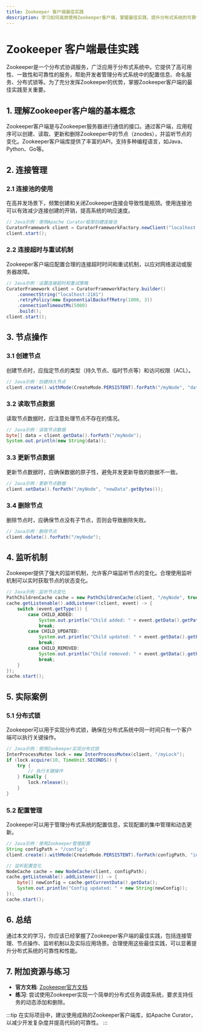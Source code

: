 ```yaml
---
title: Zookeeper 客户端最佳实践
description: 学习如何高效使用Zookeeper客户端，掌握最佳实践，提升分布式系统的可靠性和性能。
---
```


# Zookeeper 客户端最佳实践

Zookeeper是一个分布式协调服务，广泛应用于分布式系统中。它提供了高可用性、一致性和可靠性的服务，帮助开发者管理分布式系统中的配置信息、命名服务、分布式锁等。为了充分发挥Zookeeper的优势，掌握Zookeeper客户端的最佳实践至关重要。

## 1. 理解Zookeeper客户端的基本概念

Zookeeper客户端是与Zookeeper服务器进行通信的接口。通过客户端，应用程序可以创建、读取、更新和删除Zookeeper中的节点（znodes），并监听节点的变化。Zookeeper客户端库提供了丰富的API，支持多种编程语言，如Java、Python、Go等。

## 2. 连接管理

### 2.1 连接池的使用

在高并发场景下，频繁创建和关闭Zookeeper连接会导致性能瓶颈。使用连接池可以有效减少连接创建的开销，提高系统的响应速度。

```java
// Java示例：使用Apache Curator框架创建连接池
CuratorFramework client = CuratorFrameworkFactory.newClient("localhost:2181", new RetryNTimes(3, 1000));
client.start();
```

### 2.2 连接超时与重试机制

Zookeeper客户端应配置合理的连接超时时间和重试机制，以应对网络波动或服务器故障。

```java
// Java示例：设置连接超时和重试策略
CuratorFramework client = CuratorFrameworkFactory.builder()
    .connectString("localhost:2181")
    .retryPolicy(new ExponentialBackoffRetry(1000, 3))
    .connectionTimeoutMs(5000)
    .build();
client.start();
```

## 3. 节点操作

### 3.1 创建节点

创建节点时，应指定节点的类型（持久节点、临时节点等）和访问权限（ACL）。

```java
// Java示例：创建持久节点
client.create().withMode(CreateMode.PERSISTENT).forPath("/myNode", "data".getBytes());
```

### 3.2 读取节点数据

读取节点数据时，应注意处理节点不存在的情况。

```java
// Java示例：读取节点数据
byte[] data = client.getData().forPath("/myNode");
System.out.println(new String(data));
```

### 3.3 更新节点数据

更新节点数据时，应确保数据的原子性，避免并发更新导致的数据不一致。

```java
// Java示例：更新节点数据
client.setData().forPath("/myNode", "newData".getBytes());
```

### 3.4 删除节点

删除节点时，应确保节点没有子节点，否则会导致删除失败。

```java
// Java示例：删除节点
client.delete().forPath("/myNode");
```

## 4. 监听机制

Zookeeper提供了强大的监听机制，允许客户端监听节点的变化。合理使用监听机制可以实时获取节点的状态变化。

```java
// Java示例：监听节点变化
PathChildrenCache cache = new PathChildrenCache(client, "/myNode", true);
cache.getListenable().addListener((client, event) -> {
    switch (event.getType()) {
        case CHILD_ADDED:
            System.out.println("Child added: " + event.getData().getPath());
            break;
        case CHILD_UPDATED:
            System.out.println("Child updated: " + event.getData().getPath());
            break;
        case CHILD_REMOVED:
            System.out.println("Child removed: " + event.getData().getPath());
            break;
    }
});
cache.start();
```

## 5. 实际案例

### 5.1 分布式锁

Zookeeper可以用于实现分布式锁，确保在分布式系统中同一时间只有一个客户端可以执行关键操作。

```java
// Java示例：使用Zookeeper实现分布式锁
InterProcessMutex lock = new InterProcessMutex(client, "/myLock");
if (lock.acquire(10, TimeUnit.SECONDS)) {
    try {
        // 执行关键操作
    } finally {
        lock.release();
    }
}
```

### 5.2 配置管理

Zookeeper可以用于管理分布式系统的配置信息，实现配置的集中管理和动态更新。

```java
// Java示例：使用Zookeeper管理配置
String configPath = "/config";
client.create().withMode(CreateMode.PERSISTENT).forPath(configPath, "initialConfig".getBytes());

// 监听配置变化
NodeCache cache = new NodeCache(client, configPath);
cache.getListenable().addListener(() -> {
    byte[] newConfig = cache.getCurrentData().getData();
    System.out.println("Config updated: " + new String(newConfig));
});
cache.start();
```

## 6. 总结

通过本文的学习，你应该已经掌握了Zookeeper客户端的最佳实践，包括连接管理、节点操作、监听机制以及实际应用场景。合理使用这些最佳实践，可以显著提升分布式系统的可靠性和性能。

## 7. 附加资源与练习

- **官方文档**: [Zookeeper官方文档](https://zookeeper.apache.org/doc/current/)
- **练习**: 尝试使用Zookeeper实现一个简单的分布式任务调度系统，要求支持任务的动态添加和删除。

:::tip
在实际项目中，建议使用成熟的Zookeeper客户端库，如Apache Curator，以减少开发复杂度并提高代码的可靠性。
:::